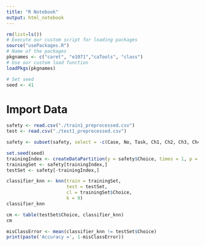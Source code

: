 ```yaml
---
title: "R Notebook"
output: html_notebook
---
```

```r
rm(list=ls())
# Execute our custom script for loading packages
source("usePackages.R")
# Name of the packages 
pkgnames <- c("caret", "e1071","caTools", "class")
# Use our custom load function
loadPkgs(pkgnames)

# Set seed
seed <- 41
```
# Import Data
```r
safety <- read.csv("./train1_preprocessed.csv")
test <- read.csv("./test1_preprocessed.csv")
```


```r
safety <- subset(safety, select = -c(Case, No, Task, Ch1, Ch2, Ch3, Ch4, CC4, BU4, RP4, LD4, BZ4, FC4, PP4, KA4, SC4, TS4, NV4, Price4))

set.seed(seed)
trainingIndex <- createDataPartition(y = safety$Choice, times = 1, p = 0.8, list = FALSE)
trainingSet <- safety[trainingIndex,]
testSet <- safety[-trainingIndex,]
```

```r
classifier_knn <- knn(train = trainingSet,
                      test = testSet,
                      cl = trainingSet$Choice,
                      k = 9)
classifier_knn
```

```r
cm <- table(testSet$Choice, classifier_knn)
cm
```

```r
misClassError <- mean(classifier_knn != testSet$Choice)
print(paste('Accuracy =', 1-misClassError))
```

